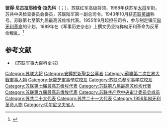{{other people|拉先科|拉先科}}
{{Infobox military person
|name=彼得·拉先科
|native_name=Пётр Николаевич Лащенко
|native_name_lang=rus
|image=
|birth_date={{OldStyleDate|1910年|12月19日|12月6日}}
|death_date = {{Death date and age|df=yes|1992|4|21|1910|12|19}}
|birth_place= [[俄罗斯帝国|俄罗斯帝国]][[切爾尼戈夫省|切爾尼戈夫省]][[圖里亞_(邵爾斯區)|圖里亞]]
|death_place=[[俄罗斯|俄罗斯]][[莫斯科|莫斯科]]
|allegiance={{USSR}}
|branch=
|serviceyears=1930年–1992年
|rank=[[大将_(苏联)|大将]]（1968年）
|unit=
|commands=
|battles=
{{plainlist|
*[[苏德战争|苏德战争]]
*[[匈牙利1956年革命|匈牙利1956年革命]]
*[[埃以消耗战争|埃以消耗战争]]
}}
|awards={{Hero of the Soviet Union|1943}}
{{{!}}
{{!}} {{列宁勋章}} {{!!}} {{列宁勋章}} {{!!}} {{列宁勋章}} {{!!}} {{列宁勋章}} 
{{!}}-
{{!}} {{十月革命勋章}} {{!!}} {{红旗勋章}} {{!!}} {{红旗勋章}} {{!!}} {{红旗勋章}} 
{{!}}-
{{!}} {{二级苏沃洛夫勋章}} {{!!}} {{二级博格丹·赫梅利尼茨基勋章}} {{!!}} {{一级卫国战争勋章}} {{!!}} {{一级卫国战争勋章}} 
{{!}}-
{{!}} {{劳动红旗勋章}} {{!!}} {{红星勋章}} {{!!}} {{二级在苏联武装力量中为祖国服务勋章}} {{!!}} {{三级在苏联武装力量中为祖国服务勋章}} 
{{!}}-
{{!}} {{战功奖章}} {{!!}} {{纪念列宁诞辰一百周年奖章}} {{!!}} {{保卫莫斯科奖章}} {{!!}}{{卫国战争战胜德国奖章}}
{{!}}-
{{!}} {{卫国战争胜利二十周年奖章}} {{!!}} {{卫国战争胜利三十周年奖章}} {{!!}} {{卫国战争胜利四十周年奖章}}
{{!}}}
{{波兰复兴勋章|type=3}}
|relations=
|children=
|laterwork=
|signature = 
}}
'''彼得·尼古拉耶维奇·拉先科'''（{{lang-ru|Пётр Никола́евич Ла́щенко}}；{{bd|1910年||1992年||catIdx=L拉}}），苏联红军高级将领，1968年获苏军[[大将_(苏联)|大将]]军衔，苏共中央检查委员会委员，苏联陆军第一副总司令。1943年10月获[[苏联英雄|苏联英雄]]称号。苏联第七至第九届最高苏维埃代表。1955年9月起担任{{link-ru|苏联驻匈牙利特别军|Особый корпус}}司令，参与制定镇压[[匈牙利|匈牙利]][[匈牙利1956年革命|革命]]的计划。1989年在《军事历史杂志》上撰文仍坚持称匈牙利革命为反革命叛乱。<ref>{{cite web |author1=彼·尼·拉先科 |title=部分苏军将领至今认为1956年匈牙利事件是反革命暴乱 |url=http://news.ifeng.com/history/shijieshi/special/xiongyali1956/detail_2011_10/21/10031825_0.shtml |website=凤凰网历史 |publisher=《军事历史杂志》1989年第9期 |accessdate=2020-02-26 |date=2011-10-21 |archive-date=2020-06-08 |archive-url=https://web.archive.org/web/20200608052736/http://news.ifeng.com/history/shijieshi/special/xiongyali1956/detail_2011_10/21/10031825_0.shtml }}</ref>

==参考文献==
{{reflist}}
*《苏联军事大百科全书》
{{蘇聯大將}}

{{Authority control}}
{{DEFAULTSORT:Lashchenko, Potr Nikolayevich}}
[[Category:苏联大将|Category:苏联大将]]
[[Category:安葬於新聖女公墓者|Category:安葬於新聖女公墓者]]
[[Category:蘇聯第二次世界大戰軍事人物|Category:蘇聯第二次世界大戰軍事人物]]
[[Category:伏龍芝軍事學院校友|Category:伏龍芝軍事學院校友]]
[[Category:苏联总参军事学院校友|Category:苏联总参军事学院校友]]
[[Category:苏联第七届最高苏维埃代表|Category:苏联第七届最高苏维埃代表]]
[[Category:苏联第八届最高苏维埃代表|Category:苏联第八届最高苏维埃代表]]
[[Category:苏联第九届最高苏维埃代表|Category:苏联第九届最高苏维埃代表]]
[[Category:苏联共产党中央审计委员会成员|Category:苏联共产党中央审计委员会成员]]
[[Category:苏共二十大代表|Category:苏共二十大代表]]
[[Category:苏共二十一大代表|Category:苏共二十一大代表]]
[[Category:1956年匈牙利革命人物|Category:1956年匈牙利革命人物]]
[[Category:切尔尼戈夫省人|Category:切尔尼戈夫省人]]